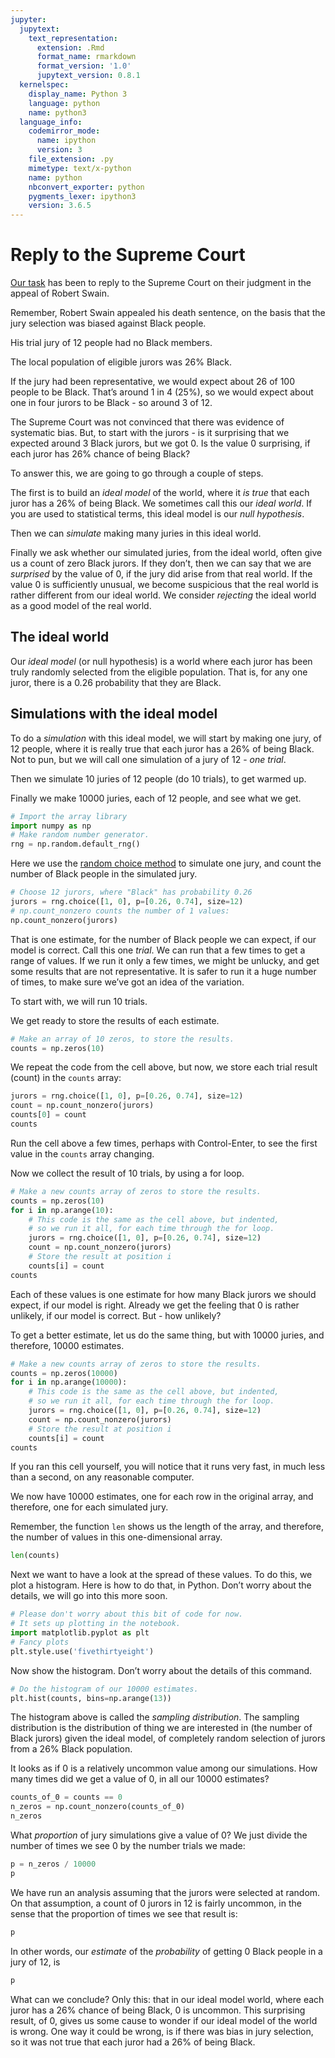 ```yaml
---
jupyter:
  jupytext:
    text_representation:
      extension: .Rmd
      format_name: rmarkdown
      format_version: '1.0'
      jupytext_version: 0.8.1
  kernelspec:
    display_name: Python 3
    language: python
    name: python3
  language_info:
    codemirror_mode:
      name: ipython
      version: 3
    file_extension: .py
    mimetype: text/x-python
    name: python
    nbconvert_exporter: python
    pygments_lexer: ipython3
    version: 3.6.5
---
```


# Reply to the Supreme Court

[Our task](../code-basics/sampling_problem) has been to reply to the Supreme
Court on their judgment in the appeal of Robert Swain.


Remember, Robert Swain appealed his death sentence, on the basis that the jury
selection was biased against Black people.


His trial jury of 12 people had no Black members.

The local population of eligible jurors was 26% Black.

If the jury had been representative, we would expect about 26 of 100 people to
be Black.  That's around 1 in 4 (25%), so we would expect about one in four
jurors to be Black - so around 3 of 12.

The Supreme Court was not convinced that there was evidence of systematic bias.  But, to start with the jurors - is it surprising that we expected around 3 Black jurors, but we got 0.  Is the value 0 surprising, if each juror has 26% chance of being Black?


To answer this, we are going to go through a couple of steps.

The first is to build an *ideal model* of the world, where it *is true* that
each juror has a 26% of being Black.  We sometimes call this our *ideal world*.
If you are used to statistical terms, this ideal model is our *null
hypothesis*.

Then we can *simulate* making many juries in this ideal world.

Finally we ask whether our simulated juries, from the ideal world, often give
us a count of zero Black jurors.  If they don't, then we can say that we are
*surprised* by the value of 0, if the jury did arise from that real world.  If
the value 0 is sufficiently unusual, we become suspicious that the real world
is rather different from our ideal world.  We consider *rejecting* the ideal
world as a good model of the real world.

## The ideal world

Our *ideal model* (or null hypothesis) is a world where each juror has been
truly randomly selected from the eligible population. That is, for any one
juror, there is a 0.26 probability that they are Black.

## Simulations with the ideal model

To do a *simulation* with this ideal model, we will start by making one jury,
of 12 people, where it is really true that each juror has a 26% of being Black.
Not to pun, but we will call one simulation of a jury of 12 - *one trial*.

Then we simulate 10 juries of 12 people (do 10 trials), to get warmed up.

Finally we make 10000 juries, each of 12 people, and see what we get.

```python
# Import the array library
import numpy as np
# Make random number generator.
rng = np.random.default_rng()
```

Here we use the [random choice method](rng_choice) to simulate one
jury, and count the number of Black people in the simulated jury.

```python
# Choose 12 jurors, where "Black" has probability 0.26
jurors = rng.choice([1, 0], p=[0.26, 0.74], size=12)
# np.count_nonzero counts the number of 1 values:
np.count_nonzero(jurors)
```

That is one estimate, for the number of Black people we can expect, if our
model is correct.  Call this one *trial*. We can run that a few times to get a
range of values.   If we run it only a few times, we might be unlucky, and get
some results that are not representative.  It is safer to run it a huge number
of times, to make sure we've got an idea of the variation.


To start with, we will run 10 trials.

We get ready to store the results of each estimate.

```python
# Make an array of 10 zeros, to store the results.
counts = np.zeros(10)
```

We repeat the code from the cell above, but now, we store each trial result
(count) in the `counts` array:

```python
jurors = rng.choice([1, 0], p=[0.26, 0.74], size=12)
count = np.count_nonzero(jurors)
counts[0] = count
counts
```

Run the cell above a few times, perhaps with Control-Enter, to see the first value in the `counts` array changing.


Now we collect the result of 10 trials, by using a for loop.


```python
# Make a new counts array of zeros to store the results.
counts = np.zeros(10)
for i in np.arange(10):
    # This code is the same as the cell above, but indented,
    # so we run it all, for each time through the for loop.
    jurors = rng.choice([1, 0], p=[0.26, 0.74], size=12)
    count = np.count_nonzero(jurors)
    # Store the result at position i
    counts[i] = count
counts
```

Each of these values is one estimate for how many Black jurors we should
expect, if our model is right.  Already we get the feeling that 0 is rather
unlikely, if our model is correct.  But - how unlikely?


To get a better estimate, let us do the same thing, but with 10000 juries, and
therefore, 10000 estimates.

```python
# Make a new counts array of zeros to store the results.
counts = np.zeros(10000)
for i in np.arange(10000):
    # This code is the same as the cell above, but indented,
    # so we run it all, for each time through the for loop.
    jurors = rng.choice([1, 0], p=[0.26, 0.74], size=12)
    count = np.count_nonzero(jurors)
    # Store the result at position i
    counts[i] = count
counts
```

If you ran this cell yourself, you will notice that it runs very fast, in much
less than a second, on any reasonable computer.


We now have 10000 estimates, one for each row in the original array, and
therefore, one for each simulated jury.

Remember, the function `len` shows us the length of the array, and therefore,
the number of values in this one-dimensional array.

```python
len(counts)
```

Next we want to have a look at the spread of these values.  To do this, we plot
a histogram.  Here is how to do that, in Python.  Don't worry about the details, we will go into this more soon.

```python
# Please don't worry about this bit of code for now.
# It sets up plotting in the notebook.
import matplotlib.pyplot as plt
# Fancy plots
plt.style.use('fivethirtyeight')
```

Now show the histogram.  Don't worry about the details of this command.

```python
# Do the histogram of our 10000 estimates.
plt.hist(counts, bins=np.arange(13))
```

The histogram above is called the *sampling distribution*.  The sampling distribution is the distribution of thing we are interested in (the number of Black jurors) given the ideal model, of completely random selection of jurors from a 26% Black population.

It looks as if 0 is a relatively uncommon value among our simulations. How many
times did we get a value of 0, in all our 10000 estimates?

```python
counts_of_0 = counts == 0
n_zeros = np.count_nonzero(counts_of_0)
n_zeros
```

What *proportion* of jury simulations give a value of 0?  We just divide the
number of times we see 0 by the number trials we made:

```python
p = n_zeros / 10000
p
```

We have run an analysis assuming that the jurors were selected at random.  On
that assumption, a count of 0 jurors in 12 is fairly uncommon, in the sense
that the proportion of times we see that result is:

```python
p
```

In other words, our *estimate* of the *probability* of getting 0 Black people
in a jury of 12, is

```python
p
```

What can we conclude?  Only this: that in our ideal model world, where each
juror has a 26% chance of being Black, 0 is uncommon.  This surprising result,
of 0, gives us some cause to wonder if our ideal model of the world is wrong.
One way it could be wrong, is if there was bias in jury selection, so it was
not true that each juror had a 26% of being Black.
